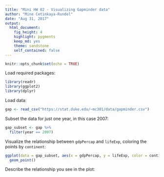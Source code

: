 ```yaml
---
title: "Mini HW 02 - Visualizing Gapminder data"
author: "Mine Cetinkaya-Rundel"
date: "Aug 31, 2017"
output: 
  html_document: 
    fig_height: 4
    highlight: pygments
    keep_md: yes
    theme: sandstone
    self_contained: false
---
```


```r
knitr::opts_chunk$set(echo = TRUE)
```

Load required packages:

```r
library(readr)
library(ggplot2)
library(dplyr)
```

Load data:

```r
gap <- read_csv("https://stat.duke.edu/~mc301/data/gapminder.csv")
```

Subset the data for just one year, in this case 2007:

```r
gap_subset <- gap %>%
  filter(year == 2007)
```

Visualize the relationship between `gdpPercap` and `lifeExp`, coloring the points by `continent`:

```r
ggplot(data = gap_subset, aes(x = gdpPercap, y = lifeExp, color = continent)) +
  geom_point()
```

Describe the relationship you see in the plot:
